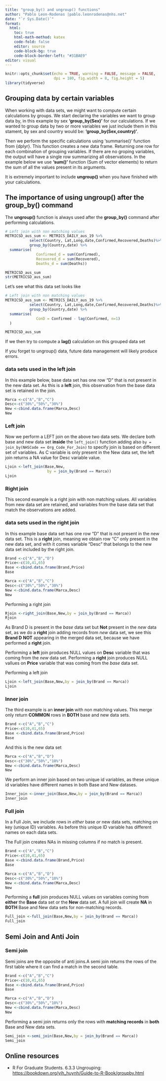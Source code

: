 ```yaml
---
title: "group_by() and ungroup() functions"
author: "Pablo Leon-Rodenas |pablo.leonrodenas@nhs.net"
date: "`r Sys.Date()`"
format: 
  html:
    toc: true
    html-math-method: katex
    code-fold: false
    editor: source
    code-block-bg: true
    code-block-border-left: "#31BAE9"
editor: visual
---
```


```r
knitr::opts_chunk$set(echo = TRUE, warning = FALSE, message = FALSE,
                      dpi = 180, fig.width = 8, fig.height = 5)
library(tidyverse)
```

## Grouping data by certain variables 

When working with data sets, we might want to compute certain calculations by groups. We start declaring the variables we want to group data by, in this example by sex **'group_by(Sex)'** for our calculations. If we wanted to group data by two or more variables we just include them in this stament, by sex and country would be: **'group_by(Sex,country)'**.

Then we perform the specific calculations using 'summarise()' function from {dplyr}. This function creates a new data frame. Returning one row for each combination of grouping variables. If there are no groping variables, the output will have a single row summarizing all observations. In the example below we use **'sum()'** function (Sum of vector elements) to return the sum of all the values present in its arguments.

It is extremely important to include **ungroup()** when you have finished with your calculations.

## The importance of using **ungroup()** after the group_by() command

The **ungroup()** function is always used after the **group_by()** command after performing calculations.

```r
# Left join with non matching values 
METRICSD_aus_sum <- METRICS_DAILY_aus_19 %>% 
           select(Country, Lat,Long,date,Confirmed,Recovered,Deaths)%>% 
           group_by(Country,date) %>%
  summarise(
              Confirmed_d = sum(Confirmed),
              Recovered_d = sum(Recovered),
              Deaths_d = sum(Deaths))

METRICSD_aus_sum
str(METRICSD_aus_sum)
```
Let's see what this data set looks like

```r
# Left join with non matching values 
METRICSD_aus_sum <- METRICS_DAILY_aus_19 %>% 
           select(Country, Lat,Long,date,Confirmed,Recovered,Deaths)%>% 
           group_by(Country,date) %>%
  summarise(
              ConD = Confirmed - lag(Confirmed, n=1)
  )

METRICSD_aus_sum
```

If we then try to compute a **lag()** calculation on this grouped data set



If you forget to ungroup() data, future data management will likely produce errors.


### data sets used in the left join

In this example below, base data set has one row "D" that is not present in the new data set. As this is a **left** join, this observation from the base data set is retained in the join.



```r
Marca <-c("A","B","C")
Desc<-c("30%","50%","30%")
New <-cbind.data.frame(Marca,Desc)
New
```

### Left join

Now we perform a LEFT join on the above two data sets. We declare both base and new data set **inside** the `left_join()` function adding also `by = join_by(NHSCode == Org_Code_For_Join)` to specify join is based on different set of variables. As C variable is only present in the New data set, the left join returns a NA value for Desc variable value.

```r

Ljoin <-left_join(Base,New,
                   by = join_by(Brand == Marca))
Ljoin
```

### Right join

This second example is a right join with non matching values. All variables from new data set are retained, and variables from the base data set that match the observations are added.

### data sets used in the right join

In this example base data set has one row "D" that is not present in the new data set. This is a **right** join, meaning we obtain row "C" only present in the new data set, and with it comes variable "Desc" that belongs to the new data set included by the right join.

```r
Brand <-c("A","B","D")
Price<-c(10,41,65)
Base <-cbind.data.frame(Brand,Price)
Base
```

```r
Marca <-c("A","B","C")
Desc<-c("30%","50%","30%")
New <-cbind.data.frame(Marca,Desc)
New
```

Performing a right join

```r
Rjoin <-right_join(Base,New,by = join_by(Brand == Marca))
Rjoin
```

As Brand D is present in the *base* data set but **Not** present in the *new* data set, as we do a **right** join adding records from *new* data set, we see this **Brand D** **NOT** appearing in the merged data set, because we have performed a **right** join.

Performing a **left** join produces NULL values on **Desc** variable that was coming from the *new* data set. Performing a **right** join produces NULL vallues on **Price** variable that was coming from the *base* data set.

Performing a left join

```r
Ljoin <-left_join(Base,New,by = join_by(Brand == Marca))
Ljoin
```

### Inner join

The third example is an **inner join** with non matching values. This merge only return **COMMON** rows in **BOTH** base and new data sets.

```r
Brand <-c("A","B","C")
Price<-c(10,41,65)
Base <-cbind.data.frame(Brand,Price)
Base
```

And this is the new data set

```r
Marca <-c("A","B","D")
Desc<-c("30%","50%","10%")
New <-cbind.data.frame(Marca,Desc)
New
```

We perform an inner join based on two unique id variables, as these unique id variables have different names in both Base and New datases.

```r
Inner_join <-inner_join(Base,New,by = join_by(Brand == Marca))
Inner_join
```

### Full join

In a Full Join, we include rows in *either* base *or* new data sets, matching on key (unique ID) variables. As before this unique ID variable has different names on each data sets.

The Full join creates NAs in missing columns if no match is present.

```r
Brand <-c("A","B","C")
Price<-c(10,41,65)
Base <-cbind.data.frame(Brand,Price)
Base
```

```r
Marca <-c("A","B","D")
Desc<-c("30%","50%","10%")
New <-cbind.data.frame(Marca,Desc)
New
```

Performing a **full** join produces NULL values on variables coming from **either** the **Base** data set or the **New** data set. A full join will create **NA** in **BOTH** Base and New data sets for non-matching records.

```r
Full_join <-full_join(Base,New,by = join_by(Brand == Marca))
Full_join
```

## Semi Join and Anti Join

### Semi join

Semi joins are the opposite of anti joins.A semi join returns the rows of the first table where it can find a match in the second table.

```r
Brand <-c("A","B","C")
Price<-c(10,41,65)
Base <-cbind.data.frame(Brand,Price)
Base
```

```r
Marca <-c("A","B","D")
Desc<-c("30%","50%","10%")
New <-cbind.data.frame(Marca,Desc)
New
```

Performing a semi join returns only the rows with **matching records** in **both** Base and New data sets.

```r
Semi_join <-semi_join(Base,New,by = join_by(Brand == Marca))
Semi_join
```

## Online resources

-   R For Graduate Students. 6.3.3 Ungrouping:
<https://bookdown.org/yih_huynh/Guide-to-R-Book/groupby.html>

